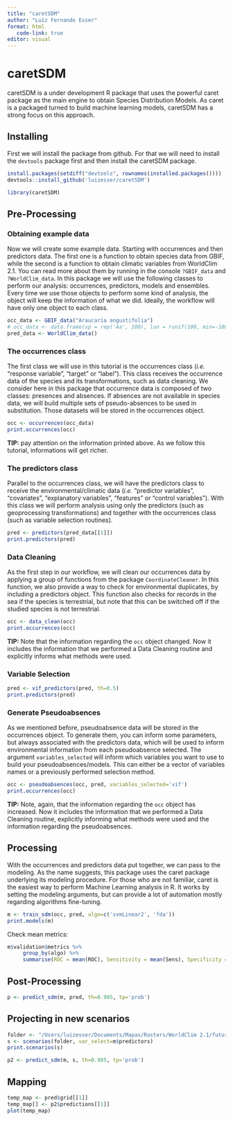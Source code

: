 ```yaml
---
title: "caretSDM"
author: "Luíz Fernando Esser"
format: html
   code-link: true
editor: visual
---
```


# caretSDM

caretSDM is a under development R package that uses the powerful caret package as the main engine to obtain Species Distribution Models. As caret is a packaged turned to build machine learning models, caretSDM has a strong focus on this approach.

## Installing

First we will install the package from github. For that we will need to install the `devtools` package first and then install the caretSDM package.

```r
install.packages(setdiff("devtools", rownames(installed.packages())))
devtools::install_github('luizesser/caretSDM')
```

```r
library(caretSDM)
```

## Pre-Processing

### Obtaining example data

Now we will create some example data. Starting with occurrences and then predictors data. The first one is a function to obtain species data from GBIF, while the second is a function to obtain climatic variables from WorldClim 2.1. You can read more about them by running in the console `?GBIF_data` and `?WorldClim_data`. In this package we will use the following classes to perform our analysis: occurrences, predictors, models and ensembles. Every time we use those objects to perform some kind of analysis, the object will keep the information of what we did. Ideally, the workflow will have only one object to each class.

```r
occ_data <- GBIF_data("Araucaria angustifolia")
# occ_data <- data.frame(sp = rep('Aa', 100), lon = runif(100, min=-180, max=180), lat = runif(100, min=-90, max=90))
pred_data <- WorldClim_data()
```

### The occurrences class

The first class we will use in this tutorial is the occurrences class (*i.e.* "response variable", "target" or "label"). This class receives the occurrence data of the species and its transformations, such as data cleaning. We consider here in this package that occurrence data is composed of two classes: presences and absences. If absences are not available in species data, we will build multiple sets of pseudo-absences to be used in substitution. Those datasets will be stored in the occurrences object.

```r
occ <- occurrences(occ_data)
print.occurrences(occ)
```

**TIP:** pay attention on the information printed above. As we follow this tutorial, informations will get richer.

### The predictors class

Parallel to the occurrences class, we will have the predictors class to receive the environmental/climatic data (*i.e.* "predictor variables", "covariates", "explanatory variables", "features" or "control variables"). With this class we will perform analysis using only the predictors (such as geoprocessing transformations) and together with the occurrences class (such as variable selection routines).

```r
pred <- predictors(pred_data[[1]])
print.predictors(pred)
```

### Data Cleaning

As the first step in our workflow, we will clean our occurrences data by applying a group of functions from the package `CoordinateCleaner`. In this function, we also provide a way to check for environmental duplicates, by including a predictors object. This function also checks for records in the sea if the species is terrestrial, but note that this can be switched off if the studied species is not terrestrial.

```r
occ <- data_clean(occ)
print.occurrences(occ)
```

**TIP:** Note that the information regarding the `occ` object changed. Now it includes the information that we performed a Data Cleaning routine and explicitly informs what methods were used.

### Variable Selection

```r
pred <- vif_predictors(pred, th=0.5)
print.predictors(pred)
```

### Generate Pseudoabsences

As we mentioned before, pseudoabsence data will be stored in the occurrences object. To generate them, you can inform some parameters, but always associated with the predictors data, which will be used to inform environmental information from each pseudoabsence selected. The argument `variables_selected` will inform which variables you want to use to build your pseudoabsences/models. This can either be a vector of variables names or a previously performed selection method.

```r
occ <- pseudoabsences(occ, pred, variables_selected='vif')
print.occurrences(occ)
```

**TIP:** Note, again, that the information regarding the `occ` object has increased. Now it includes the information that we performed a Data Cleaning routine, explicitly informing what methods were used and the information regarding the pseudoabsences.

## Processing

With the occurrences and predictors data put together, we can pass to the modeling. As the name suggests, this package uses the caret package underlying its modeling procedure. For those who are not familiar, caret is the easiest way to perform Machine Learning analysis in R. It works by setting the modeling arguments, but can provide a lot of automation mostly regarding algorithms fine-tuning.

```r
m <- train_sdm(occ, pred, algo=c('svmLinear2', 'fda'))
print.models(m)
```

Check mean metrics:

```r
m$validation$metrics %>%
     group_by(algo) %>%
     summarise(ROC = mean(ROC), Sensitivity = mean(Sens), Specificity = mean(Spec) )
```

## Post-Processing

```r
p <- predict_sdm(m, pred, th=0.985, tp='prob')

```

## Projecting in new scenarios

```r
folder <- "/Users/luizesser/Documents/Mapas/Rasters/WorldClim 2.1/future_5m"
s <- scenarios(folder, var_select=m$predictors)
print.scenarios(s)
```

```r
p2 <- predict_sdm(m, s, th=0.985, tp='prob')
```

## Mapping

```r
temp_map <- pred$grid[[1]]
temp_map[] <- p2$predictions[[1]]
plot(temp_map)
```
